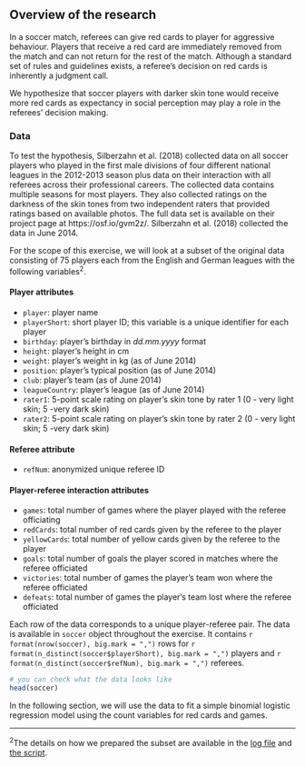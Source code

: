 
## Overview of the research

In a soccer match, referees can give red cards to player for aggressive behaviour. Players that receive a red card are immediately removed from the match and can not return for the rest of the match. Although a standard set of rules and guidelines exists, a referee's decision on red cards is inherently a judgment call. 

We hypothesize that soccer players with darker skin tone would receive more red cards as expectancy in social perception may play a role in the referees' decision making. 

### Data

To test the hypothesis, Silberzahn et al. (2018)  collected data on all soccer players who played in the first male divisions of four different national leagues in the 2012-2013 season plus data on their interaction with all referees across their professional careers. The collected data contains multiple seasons for most players. They also collected ratings on the darkness of the skin tones from two independent raters that provided ratings based on available photos. The full data set is available on their project page at https://osf.io/gvm2z/. Silberzahn et al. (2018) collected the data in June 2014. 

For the scope of this exercise, we will look at a subset of the original data consisting of 75 players each from the English and German leagues with the following variables<sup>2</sup>. 

#### Player attributes

+   `player`: player name
+   `playerShort`: short player ID; this variable is a unique identifier for each player
+   `birthday`: player's birthday in _dd.mm.yyyy_ format
+   `height`: player's height in cm
+   `weight`: player's weight in kg (as of June 2014)
+   `position`: player's typical position (as of June 2014)
+   `club`: player's team (as of June 2014)
+   `leagueCountry`: player's league (as of June 2014)
+   `rater1`: 5-point scale rating on player's skin tone by rater 1 (0 - very light skin; 5 -very dark skin)
+   `rater2`: 5-point scale rating on player's skin tone by rater 2 (0 - very light skin; 5 -very dark skin)

#### Referee attribute

+   `refNum`: anonymized unique referee ID 

#### Player-referee interaction attributes

+   `games`: total number of games where the player played with the referee officiating
+   `redCards`: total number of red cards given by the referee to the player
+   `yellowCards`: total number of yellow cards given by the referee to the player
+   `goals`: total number of goals the player scored in matches where the referee officiated
+   `victories`: total number of games the player's team won where the referee officiated
+   `defeats`: total number of games the player's team lost where the referee officiated

Each row of the data corresponds to a unique player-referee pair. The data is available in `soccer` object throughout the exercise. It contains `r format(nrow(soccer), big.mark = ",")` rows for `r format(n_distinct(soccer$playerShort), big.mark = ",")` players and `r format(n_distinct(soccer$refNum), big.mark = ",")` referees.

```r
# you can check what the data looks like
head(soccer)
```

In the following section, we will use the data to fit a simple binomial logistic regression model using the count variables for red cards and games.

```{=html}
<hr />
<footnote id="note2"><sup>2</sup>The details on how we prepared the subset are available in the <a href="https://raw.githubusercontent.com/mjmoon/sta490-soccer/main/soccer.log" target="_blank">log file</a> and <a href="https://raw.githubusercontent.com/mjmoon/sta490-soccer/main/prepdata.R" target="_blank">the script</a>.</footnote>
```